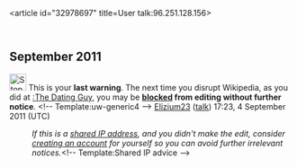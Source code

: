 <article id="32978697" title=User talk:96.251.128.156>
	<talkpage id="32978697" title="User talk:96.251.128.156">
== September 2011 ==
[[Image:Stop hand nuvola.svg|30px|alt=|link=]] This is your '''last warning'''. The next time you disrupt Wikipedia, as you did at [[:The Dating Guy]], you may be '''[[Wikipedia:Blocking policy|blocked]] from editing without further notice'''. &lt;!-- Template:uw-generic4 --&gt; [[User:Elizium23|Elizium23]] ([[User talk:Elizium23|talk]]) 17:23, 4 September 2011 (UTC)
:''If this is a [[closed proxy|shared IP address]], and you didn't make the edit, consider [[Wikipedia:Why create an account?|creating an account]] for yourself so you can avoid further irrelevant notices.''&lt;!-- Template:Shared IP advice --&gt;
	</talkpage>
</article>